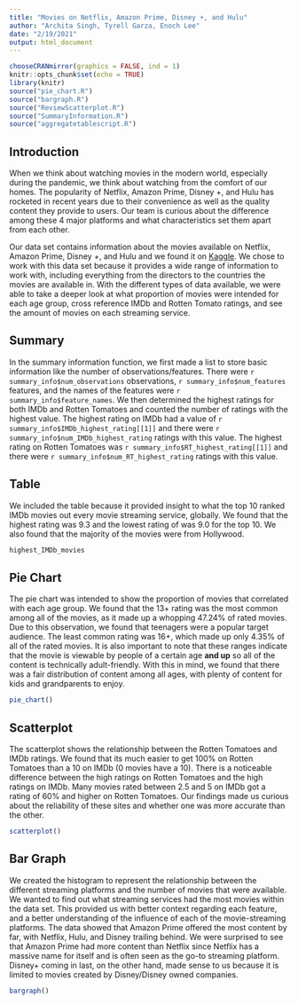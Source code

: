```yaml
---
title: "Movies on Netflix, Amazon Prime, Disney +, and Hulu"
author: "Archita Singh, Tyrell Garza, Enoch Lee"
date: "2/19/2021"
output: html_document
---
```

```r
chooseCRANmirror(graphics = FALSE, ind = 1)
knitr::opts_chunk$set(echo = TRUE)
library(knitr)
source("pie_chart.R")
source("bargraph.R")
source("ReviewScatterplot.R")
source("SummaryInformation.R")
source("aggregatetablescript.R")
```

## Introduction

  When we think about watching movies in the modern world, especially during the pandemic, we think about watching from the comfort of our homes. The popularity of Netflix, Amazon Prime, Disney +, and Hulu has rocketed in recent years due to their convenience as well as the quality content they provide to users. Our team is curious about the difference among these 4 major platforms and what characteristics set them apart from each other. 

  Our data set contains information about the movies available on Netflix, Amazon Prime, Disney +, and Hulu and we found it on [Kaggle](https://www.kaggle.com/ruchi798/movies-on-netflix-prime-video-hulu-and-disney). We chose to work with this data set because it provides a wide range of information to work with, including everything from the directors to the countries the movies are available in. With the different types of data available, we were able to take a deeper look at what proportion of movies were intended for each age group, cross reference IMDb and Rotten Tomato ratings, and see the amount of movies on each streaming service.

## Summary

  In the summary information function, we first made a list to store basic information like the number of observations/features. There were `r summary_info$num_observations` observations, `r summary_info$num_features` features, and the names of the features were `r summary_info$feature_names`. We then determined the highest ratings for both IMDb and Rotten Tomatoes and counted the number of ratings with the highest value. The highest rating on IMDb had a value of `r summary_info$IMDb_highest_rating[[1]]` and there were `r summary_info$num_IMDb_highest_rating` ratings with this value. The highest rating on Rotten Tomatoes was `r summary_info$RT_highest_rating[[1]]` and there were `r summary_info$num_RT_highest_rating` ratings with this value.

## Table

  We included the table because it provided insight to what the top 10 ranked IMDb movies out every movie streaming service, globally. We found that the highest rating was 9.3 and the lowest rating of was 9.0 for the top 10. We also found that the majority of the movies were from Hollywood.
  
```r
highest_IMDb_movies
```

## Pie Chart

  The pie chart was intended to show the proportion of movies that correlated with each age group. We found that the 13+ rating was the most common among all of the movies, as it made up a whopping 47.24% of rated movies. Due to this observation, we found that teenagers were a popular target audience. The least common rating was 16+, which made up only 4.35% of all of the rated movies. It is also important to note that these ranges indicate that the movie is viewable by people of a certain age **and up** so all of the content is technically adult-friendly. With this in mind, we found that there was a fair distribution of content among all ages, with plenty of content for kids and grandparents to enjoy.

```r
pie_chart()
```

## Scatterplot

  The scatterplot shows the relationship between the Rotten Tomatoes and IMDb ratings. We found that its much easier to get 100% on Rotten Tomatoes than a 10 on IMDb (0 movies have a 10). There is a noticeable difference between the high ratings on Rotten Tomatoes and the high ratings on IMDb. Many movies rated between 2.5 and 5 on IMDb got a rating of 60% and higher on Rotten Tomatoes. Our findings made us curious about the reliability of these sites and whether one was more accurate than the other.
  
```r
scatterplot()
```

## Bar Graph

  We created the histogram to represent the relationship between the different streaming platforms and the number of movies that were available. We wanted to find out what streaming services had the most movies within the data set. This provided us with better context regarding each feature, and a better understanding of the influence of each of the movie-streaming platforms. The data showed that Amazon Prime offered the most content by far, with Netflix, Hulu, and Disney trailing behind. We were surprised to see that Amazon Prime had more content than Netflix since Netflix has a massive name for itself and is often seen as the go-to streaming platform. Disney+ coming in last, on the other hand, made sense to us because it is limited to movies created by Disney/Disney owned companies.

```r
bargraph()
```